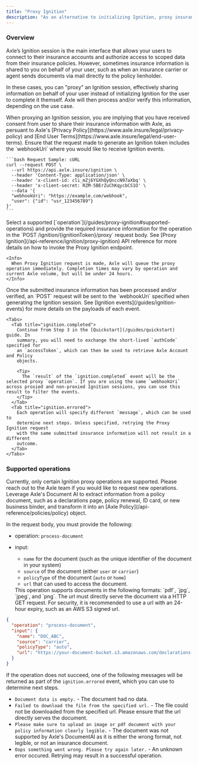 ```yaml
---
title: "Proxy Ignition"
description: "As an alternative to initializing Ignition, proxy insurance information on behalf of your user to Axle for processing and/or verification."
---
```


### Overview

Axle’s Ignition session is the main interface that allows your users to connect to their insurance accounts and authorize access to scoped data from their insurance policies.
However, sometimes insurance information is shared to you on behalf of your user, such as when an insurance carrier or agent sends documents via mail directly to the policy lienholder.

In these cases, you can "proxy" an Ignition session, effectively sharing information on behalf of your user instead of initializing Ignition for the user to complete it themself. Axle will then process and/or verify this information, depending on the use case.

<Warning>
  When proxying an Ignition session, you are implying that you have received
  consent from user to share their insurance information with Axle, as persuant
  to Axle's [Privacy Policy](https://www.axle.insure/legal/privacy-policy) and
  [End User Terms](https://www.axle.insure/legal/end-user-terms).
</Warning>

<Steps>
  <Step title="Configure Ignition to receive webhooks" titleSize="h3">
    Ensure that the request made to generate an Ignition token includes the `webhookUri` where you would like to receive Ignition events.

    ```bash Request Sample: cURL
    curl --request POST \
      --url https://api.axle.insure/ignition \
      --header 'Content-Type: application/json' \
      --header 'x-client-id: cli_mZj6YGXhQyQnccN97aXbq' \
      --header 'x-client-secret: RZM-5BErZuChKqycbCS1O' \
      --data '{
      "webhookUri": "https://example.com/webhook",
      "user": {"id": "usr_123456789"}
    }'
    ```

  </Step>
  <Step title="Send proxy request" titleSize="h3">
    Select a supported [`operation`](/guides/proxy-ignition#supported-operations) and provide the required insurance information for the operation in the `POST /ignition/{ignitionToken}/proxy` request body. See [Proxy Ignition](/api-reference/ignition/proxy-ignition) API reference for more details on how to invoke the Proxy Ignition endpoint.

    <Info>
      When Proxy Ignition request is made, Axle will queue the proxy operation immediately. Completion times may vary by operation and current Axle volume, but will be under 24 hours.
    </Info>

  </Step>
  <Step title="Process Ignition events" titleSize="h3">
    Once the submitted insurance information has been processed and/or verified, an `POST` request will be sent to
    the `webhookUri` specified when generating the Ignition session. See [Ignition events](/guides/ignition-events) for more details on the payloads of each event.

    <Tabs>
      <Tab title="ignition.completed">
        Continue from Step 3 in the [Quickstart](/guides/quickstart) guide. In
        summary, you will need to exchange the short-lived `authCode` specified for
        an `accessToken`, which can then be used to retrieve Axle Account and Policy
        objects.

        <Tip>
          The `result` of the `ignition.completed` event will be the selected proxy `operation`. If you are using the same `webhookUri` across proxied and non-proxied Ignition sessions, you can use this result to filter the events.
        </Tip>
      </Tab>
      <Tab title="ignition.errored">
        Each operation will specify different `message`, which can be used to
        determine next steps. Unless specified, retrying the Proxy Ignition request
        with the same submitted insurance information will not result in a different
        outcome.
      </Tab>
    </Tabs>

  </Step>
</Steps>

### Supported operations

<Info>
  Currently, only certain Ignition proxy operations are supported. Please reach
  out to the Axle team if you would like to request new operations.
</Info>

<Accordion title="Process insurance carrier policy document into Axle Policy" icon="file">
Leverage Axle's Document AI to extract information from a policy document, such as a declarations page, policy renewal, ID card, or new business binder, and transform it into an [Axle Policy](/api-reference/policies/policy) object.

In the request body, you must provide the following:

- operation: `process-document`
- input:

  - `name` for the document (such as the unique identifier of the document in your system)
  - `source` of the document (either `user` or `carrier`)
  - `policyType` of the document (`auto` or `home`)
  - `url` that can used to access the document.

  <Tip>
    This operation supports documents in the following formats: `pdf`, `jpg`,
    `jpeg`, and `png`. The url must directly serve the document via a HTTP GET
    request. For security, it is recommended to use a url with an 24-hour
    expiry, such as an AWS S3 signed url.
  </Tip>

```json Example request body
{
  "operation": "process-document",
  "input": {
    "name": "DOC_ABC",
    "source": "carrier",
    "policyType": "auto",
    "url": "https://your-document-bucket.s3.amazonaws.com/declarations-page.pdf"
  }
}
```

If the operation does not succeed, one of the following messages will be returned as part of the `ignition.errored` event, which you can use to determine next steps.

- `Document data is empty.` - The document had no data.
- `Failed to download the file from the specified url.` - The file could not be downloaded from the specified url. Please ensure that the url directly serves the document.
- `Please make sure to upload an image or pdf document with your policy information clearly legible.` - The document was not supported by Axle's DocumentAI as it is either the wrong format, not legible, or not an insurance document.
- `Oops something went wrong. Please try again later.` - An unknown error occured. Retrying may result in a successful operation.

</Accordion>
